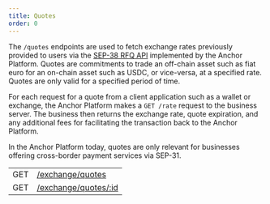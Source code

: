 ```yaml
---
title: Quotes
order: 0
---
```



The `/quotes` endpoints are used to fetch exchange rates previously provided to users via the [SEP-38 RFQ API][sep-38] implemented by the Anchor Platform. Quotes are commitments to trade an off-chain asset such as fiat euro for an on-chain asset such as USDC, or vice-versa, at a specified rate. Quotes are only valid for a specified period of time.

For each request for a quote from a client application such as a wallet or exchange, the Anchor Platform makes a `GET /rate` request to the business server. The business then returns the exchange rate, quote expiration, and any additional fees for facilitating the transaction back to the Anchor Platform.

In the Anchor Platform today, quotes are only relevant for businesses offering cross-border payment services via SEP-31.

<EndpointsTable title="Endpoints">

| | |
| --- | --------------------- |
| GET | [/exchange/quotes](../get-quotes.api.mdx) |
| GET | [/exchange/quotes/:id](../get-quote.api.mdx) |

</EndpointsTable>

[sep-38]: https://github.com/stellar/stellar-protocol/blob/master/ecosystem/sep-0038.md